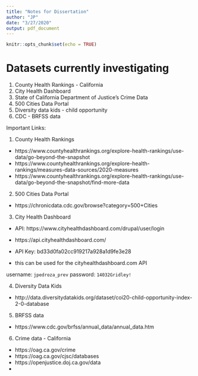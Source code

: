 ```yaml
---
title: "Notes for Dissertation"
author: "JP"
date: "3/27/2020"
output: pdf_document
---
```


```r
knitr::opts_chunk$set(echo = TRUE)
```

# Datasets currently investigating

1. County Health Rankings - California
2. City Health Dashboard
3. State of California Department of Justice's Crime Data
4. 500 Cities Data Portal
5. Diversity data kids - child opportunity
6. CDC - BRFSS data

Important Links:

1. County Health Rankings
- https://www.countyhealthrankings.org/explore-health-rankings/use-data/go-beyond-the-snapshot
- https://www.countyhealthrankings.org/explore-health-rankings/measures-data-sources/2020-measures
- https://www.countyhealthrankings.org/explore-health-rankings/use-data/go-beyond-the-snapshot/find-more-data


2. 500 Cities Data Portal
- https://chronicdata.cdc.gov/browse?category=500+Cities


3. City Health Dashboard
- API: https://www.cityhealthdashboard.com/drupal/user/login
- https://api.cityhealthdashboard.com/

- API Key: bd33d0fa02cc919217a928a1d9fe3e28
- this can be used for the cityhealthdashboard.com API

username: `jpedroza_prev`
password: `14032Gridley!`


4. Diversity Data Kids
- http://data.diversitydatakids.org/dataset/coi20-child-opportunity-index-2-0-database


5. BRFSS data
- https://www.cdc.gov/brfss/annual_data/annual_data.htm


6. Crime data - California
- https://oag.ca.gov/crime
- https://oag.ca.gov/cjsc/databases
- https://openjustice.doj.ca.gov/data
- 




